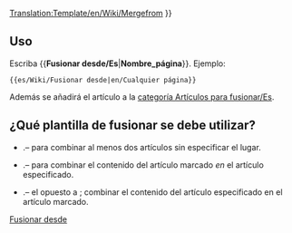 <noinclude>[[Translation:Template/en/Wiki/Mergefrom]]</noinclude><noinclude></noinclude>
{{es/Metaplantilla de avisos| tipo   = fusionar
| imagen = en/Mergefrom.png
| texto  =  {{#IF: {{{1|}}} |Se ha sugerido que este artículo o sección se [https://www.wikipedia.org/wiki/es:Wikipedia:Fusiones fusione] desde <!--
                            --> ''[[:{{NAMESPACE}}:{{{1}}}|{{{1}}}]]''. ([[:{{NAMESPACE}} talk:{{{1}}}|discusión]]) | No se proporcionó el nombre de la página, arregle esto o quite la plantilla.}} }}<includeonly>{{{2|[[Category:es/Artículos para fusionar|{{PAGENAME}}]]}}}</includeonly><noinclude>

==Uso==
Escriba <nowiki>{{</nowiki>'''Fusionar desde/Es'''|'''Nombre_página'''<nowiki>}}</nowiki>. Ejemplo:
<pre>{{es/Wiki/Fusionar desde|en/Cualquier página}}</pre>
Además se añadirá el artículo a la [[:Category:es/Artículos para fusionar|categoría Artículos para fusionar/Es]].

== ¿Qué plantilla de fusionar se debe utilizar? ==
* {{en/S|Fusionar/Es}}.&ndash; para combinar al menos dos artículos sin especificar el lugar.
* {{en/S|Fusionar en/Es}}.&ndash; para combinar el contenido del artículo marcado ''en'' el artículo especificado.
* {{en/S|Fusionar desde/Es}}.&ndash; el opuesto a {{en/S|Fusionar en/Es}}; combinar el contenido del artículo especificado en el artículo marcado.

[[Category:es/Manual/Base Set/Cajas de mensajes|Fusionar desde]]</noinclude>